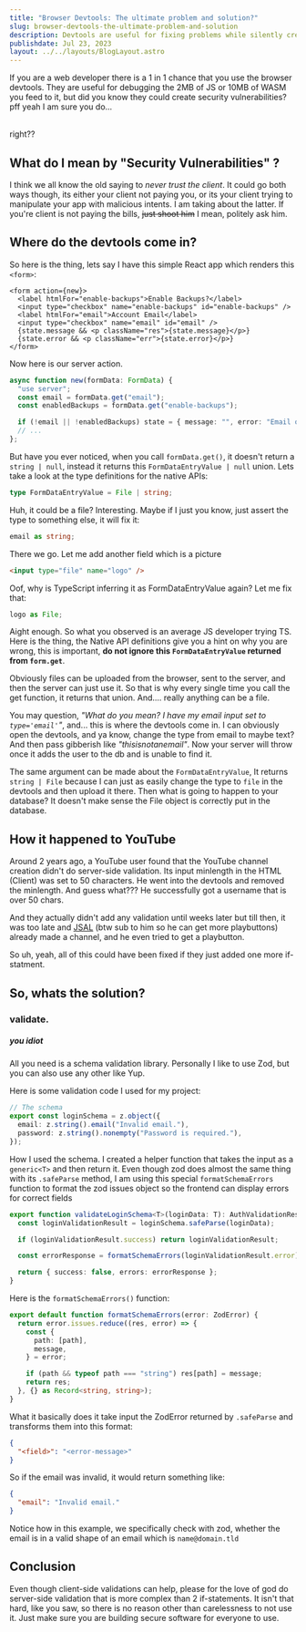 ```yaml
---
title: "Browser Devtools: The ultimate problem and solution?"
slug: browser-devtools-the-ultimate-problem-and-solution
description: Devtools are useful for fixing problems while silently creating new ones, or in other words, never trust the client.
publishdate: Jul 23, 2023
layout: ../../layouts/BlogLayout.astro
---
```



If you are a web developer there is a 1 in 1 chance that you use the browser devtools. They are useful for debugging the 2MB of JS or 10MB of WASM you feed to it, but did you know they could create security vulnerabilities? pff yeah I am sure you do...

<br />
right??

## What do I mean by "Security Vulnerabilities" ?

I think we all know the old saying to _never trust the client_. It could go both ways though, its either your client not paying you, or its your client trying to manipulate your app with malicious intents. I am taking about the latter. If you're client is not paying the bills, ~~just shoot him~~ I mean, politely ask him.

## Where do the devtools come in?

So here is the thing, lets say I have this simple React app which renders this `<form>`:

```tsx
<form action={new}>
  <label htmlFor="enable-backups">Enable Backups?</label>
  <input type="checkbox" name="enable-backups" id="enable-backups" />
  <label htmlFor="email">Account Email</label>
  <input type="checkbox" name="email" id="email" />
  {state.message && <p className="res">{state.message}</p>}
  {state.error && <p className="err">{state.error}</p>}
</form>
```

Now here is our server action.

```ts
async function new(formData: FormData) {
  "use server";
  const email = formData.get("email");
  const enabledBackups = formData.get("enable-backups");

  if (!email || !enabledBackups) state = { message: "", error: "Email or backups missing" }
  // ...
};
```

But have you ever noticed, when you call `formData.get()`, it doesn't return a `string | null`, instead it returns this `FormDataEntryValue | null` union. Lets take a look at the type definitions for the native APIs:

```ts
type FormDataEntryValue = File | string;
```

Huh, it could be a file? Interesting. Maybe if I just you know, just assert the type to something else, it will fix it:

```ts
email as string;
```

There we go. Let me add another field which is a picture

```html
<input type="file" name="logo" />
```

Oof, why is TypeScript inferring it as FormDataEntryValue again? Let me fix that:

```ts
logo as File;
```

Aight enough. So what you observed is an average JS developer trying TS. Here is the thing, the Native API definitions give you a hint on why you are wrong, this is important, **do not ignore this `FormDataEntryValue` returned from `form.get`**.

Obviously files can be uploaded from the browser, sent to the server, and then the server can just use it. So that is why every single time you call the get function, it returns that union. And.... really anything can be a file.

You may question, _"What do you mean? I have my email input set to `type='email'`"_, and... this is where the devtools come in.
I can obviously open the devtools, and ya know, change the type from email to maybe text?
And then pass gibberish like _"thisisnotanemail"_. Now your server will throw once it adds the user to the db and is unable to find it.

The same argument can be made about the `FormDataEntryValue`, It returns `string | File` because I can just as easily change the type to `file` in the devtools and then upload it there. Then what is going to happen to your database? It doesn't make sense the File object is correctly put in the database.

## How it happened to YouTube

Around 2 years ago, a YouTube user found that the YouTube channel creation didn't do server-side validation. Its input minlength in the HTML (Client) was set to 50 characters. He went into the devtools and removed the minlength. And guess what??? He successfully got a username that is over 50 chars.

And they actually didn't add any validation until weeks later but till then, it was too late and [JSAL](https://www.youtube.com/watch?v=iqMrGb0MaKY) (btw sub to him so he can get more playbuttons) already made a channel, and he even tried to get a playbutton.

So uh, yeah, all of this could have been fixed if they just added one more if-statment.

## So, whats the solution?

### validate.

##### you idiot

All you need is a schema validation library. Personally I like to use Zod, but you can also use any other like Yup.

Here is some validation code I used for my project:

```ts
// The schema
export const loginSchema = z.object({
  email: z.string().email("Invalid email."),
  password: z.string().nonempty("Password is required."),
});
```

How I used the schema. I created a helper function that takes the input as a `generic<T>` and then return it. Even though zod does almost the same thing with its `.safeParse` method, I am using this special `formatSchemaErrors` function to format the zod issues object so the frontend can display errors for correct fields

```ts
export function validateLoginSchema<T>(loginData: T): AuthValidationResult<"login"> {
  const loginValidationResult = loginSchema.safeParse(loginData);

  if (loginValidationResult.success) return loginValidationResult;

  const errorResponse = formatSchemaErrors(loginValidationResult.error);

  return { success: false, errors: errorResponse };
}
```

Here is the `formatSchemaErrors()` function:

```ts
export default function formatSchemaErrors(error: ZodError) {
  return error.issues.reduce((res, error) => {
    const {
      path: [path],
      message,
    } = error;

    if (path && typeof path === "string") res[path] = message;
    return res;
  }, {} as Record<string, string>);
}
```

What it basically does it take input the ZodError returned by `.safeParse` and transforms them into this format:

```json
{
  "<field>": "<error-message>"
}
```

So if the email was invalid, it would return something like:

```json
{
  "email": "Invalid email."
}
```

Notice how in this example, we specifically check with zod, whether the email is in a valid shape of an email which is `name@domain.tld`

## Conclusion

Even though client-side validations can help, please for the love of god do server-side validation that is more complex than 2 if-statements. It isn't that hard, like you saw, so there is no reason other than carelessness to not use it. Just make sure you are building secure software for everyone to use.
